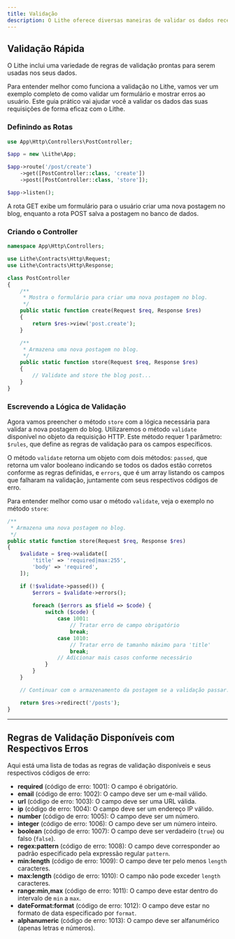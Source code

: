 ```yaml
---
title: Validação
description: O Lithe oferece diversas maneiras de validar os dados recebidos pela sua aplicação. Vamos explorar diferentes métodos disponíveis para garantir que seus dados estejam corretos antes de processá-los.
---
```


## Validação Rápida

O Lithe inclui uma variedade de regras de validação prontas para serem usadas nos seus dados.

Para entender melhor como funciona a validação no Lithe, vamos ver um exemplo completo de como validar um formulário e mostrar erros ao usuário. Este guia prático vai ajudar você a validar os dados das suas requisições de forma eficaz com o Lithe.

### Definindo as Rotas

```php
use App\Http\Controllers\PostController;

$app = new \Lithe\App;

$app->route('/post/create')
    ->get([PostController::class, 'create'])
    ->post([PostController::class, 'store']);

$app->listen(); 
```

A rota GET exibe um formulário para o usuário criar uma nova postagem no blog, enquanto a rota POST salva a postagem no banco de dados.

### Criando o Controller

```php
namespace App\Http\Controllers;

use Lithe\Contracts\Http\Request;
use Lithe\Contracts\Http\Response;

class PostController
{
    /**
     * Mostra o formulário para criar uma nova postagem no blog.
     */
    public static function create(Request $req, Response $res)
    {
        return $res->view('post.create');
    }

    /**
     * Armazena uma nova postagem no blog.
     */
    public static function store(Request $req, Response $res)
    {
        // Validate and store the blog post...
    }
}
```

### Escrevendo a Lógica de Validação

Agora vamos preencher o método `store` com a lógica necessária para validar a nova postagem do blog. Utilizaremos o método `validate` disponível no objeto da requisição HTTP. Este método requer 1 parâmetro: `$rules`, que define as regras de validação para os campos específicos.

O método `validate` retorna um objeto com dois métodos: `passed`, que retorna um valor booleano indicando se todos os dados estão corretos conforme as regras definidas, e `errors`, que é um array listando os campos que falharam na validação, juntamente com seus respectivos códigos de erro.

Para entender melhor como usar o método `validate`, veja o exemplo no método `store`:

```php
/**
 * Armazena uma nova postagem no blog.
 */
public static function store(Request $req, Response $res)
{
    $validate = $req->validate([
        'title' => 'required|max:255',
        'body' => 'required',
    ]);

    if (!$validate->passed()) {
        $errors = $validate->errors();
        
        foreach ($errors as $field => $code) {
            switch ($code) {
                case 1001:
                    // Tratar erro de campo obrigatório
                    break;
                case 1010:
                    // Tratar erro de tamanho máximo para 'title'
                    break;
                // Adicionar mais casos conforme necessário
            }
        }
    }

    // Continuar com o armazenamento da postagem se a validação passar...

    return $res->redirect('/posts');
}
```

---

## Regras de Validação Disponíveis com Respectivos Erros

Aqui está uma lista de todas as regras de validação disponíveis e seus respectivos códigos de erro:

- **required** (código de erro: 1001): O campo é obrigatório.
- **email** (código de erro: 1002): O campo deve ser um e-mail válido.
- **url** (código de erro: 1003): O campo deve ser uma URL válida.
- **ip** (código de erro: 1004): O campo deve ser um endereço IP válido.
- **number** (código de erro: 1005): O campo deve ser um número.
- **integer** (código de erro: 1006): O campo deve ser um número inteiro.
- **boolean** (código de erro: 1007): O campo deve ser verdadeiro (`true`) ou falso (`false`).
- **regex:pattern** (código de erro: 1008): O campo deve corresponder ao padrão especificado pela expressão regular `pattern`.
- **min:length** (código de erro: 1009): O campo deve ter pelo menos `length` caracteres.
- **max:length** (código de erro: 1010): O campo não pode exceder `length` caracteres.
- **range:min,max** (código de erro: 1011): O campo deve estar dentro do intervalo de `min` a `max`.
- **dateFormat:format** (código de erro: 1012): O campo deve estar no formato de data especificado por `format`.
- **alphanumeric** (código de erro: 1013): O campo deve ser alfanumérico (apenas letras e números).